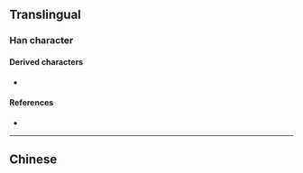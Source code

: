 {{also|縣|県}}
{{character info}}
==Translingual==
{{Han simplified forms|縣|県|县}}

===Han character===
{{Han char|rn=28|rad=厶|as=05|sn=7|four=|canj=BMI|ids=⿱且厶}}

====Derived characters====
* {{l|mul|[[悬]]}}

====References====
* {{Han ref|kx=0164.161|hdz=10386.090|uh=53BF|ud=21439}}

----

==Chinese==
{{zh-see|縣}}